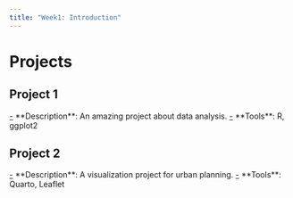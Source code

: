 ```yaml
---
title: "Week1: Introduction"
---
```


# Projects

## Project 1

[-]{.underline} \*\*Description\*\*: An amazing project about data analysis. [-]{.underline} \*\*Tools\*\*: R, ggplot2

## Project 2

[-]{.underline} \*\*Description\*\*: A visualization project for urban planning. [-]{.underline} \*\*Tools\*\*: Quarto, Leaflet
